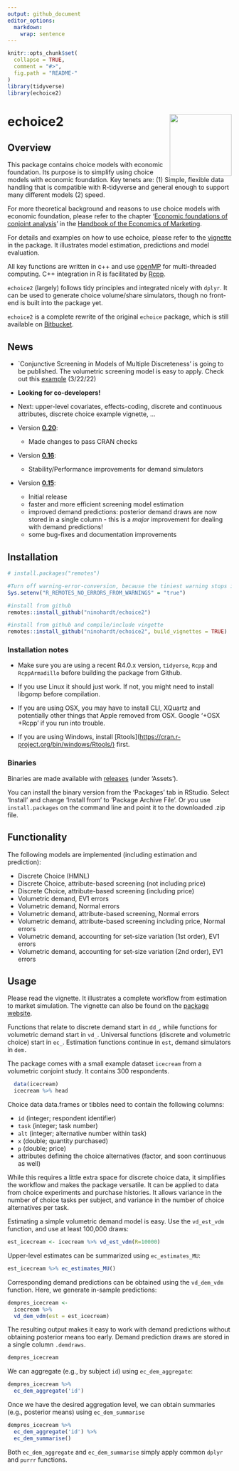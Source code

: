 ---
output: github_document
editor_options: 
  markdown: 
    wrap: sentence
---

```{r, include = FALSE}
knitr::opts_chunk$set(
  collapse = TRUE,
  comment = "#>",
  fig.path = "README-"
)
library(tidyverse)
library(echoice2)
```

# echoice2 <a href='http://ninohardt.de/echoice2/'><img src="http://ninohardt.de/echoice2/reference/figures/echoicelogo.png" align="right" height="139"/></a>

## Overview

This package contains choice models with economic foundation.
Its purpose is to simplify using choice models with economic foundation.
Key tenets are: (1) Simple, flexible data handling that is compatible with R-tidyverse and general enough to support many different models (2) speed.

For more theoretical background and reasons to use choice models with economic foundation, please refer to the chapter '[Economic foundations of conjoint analysis](https://doi.org/10.1016/bs.hem.2019.04.002)' in the [Handbook of the Economics of Marketing](https://www.elsevier.com/books/handbook-of-the-economics-of-marketing/dube/978-0-444-63759-8).

For details and examples on how to use echoice, please refer to the [vignette](http://ninohardt.de/echoice2/articles/echoice2.html) in the package.
It illustrates model estimation, predictions and model evaluation.

All key functions are written in c++ and use [openMP](https://www.openmp.org) for multi-threaded computing.
C++ integration in R is facilitated by [Rcpp](http://www.rcpp.org).

`echoice2` (largely) follows tidy principles and integrated nicely with `dplyr`.
It can be used to generate choice volume/share simulators, though no front-end is built into the package yet.

`echoice2` is a complete rewrite of the original `echoice` package, which is still available on [Bitbucket](https://bitbucket.org/ninohardt/echoice).

## News

-   `Conjunctive Screening in Models of Multiple Discreteness' is going to be published. The volumetric screening model is easy to apply. Check out this [example](https://github.com/ninohardt/echoice2/blob/main/man/html/echoice2_pizza.html) (3/22/22)

-   **Looking for co-developers!**

-   Next: upper-level covariates, effects-coding, discrete and continuous attributes, discrete choice example vignette, ...

-   Version [**0.20**](https://github.com/ninohardt/echoice2/releases/tag/v0.20):

    -   Made changes to pass CRAN checks
    
-   Version [**0.16**](https://github.com/ninohardt/echoice2/releases/tag/v0.16):

    -   Stability/Performance improvements for demand simulators

-   Version [**0.15**](https://github.com/ninohardt/echoice2/releases/tag/v0.15):

    -   Initial release
    -   faster and more efficient screening model estimation
    -   improved demand predictions: posterior demand draws are now stored in a single column - this is a *major* improvement for dealing with demand predictions!
    -   some bug-fixes and documentation improvements

## Installation

``` r
# install.packages("remotes")

#Turn off warning-error-conversion, because the tiniest warning stops installation
Sys.setenv("R_REMOTES_NO_ERRORS_FROM_WARNINGS" = "true")

#install from github
remotes::install_github("ninohardt/echoice2")

#install from github and compile/include vingette
remotes::install_github("ninohardt/echoice2", build_vignettes = TRUE)
```

### Installation notes

-   Make sure you are using a recent R4.0.x version, `tidyerse`, `Rcpp` and `RcppArmadillo` before building the package from Github.

-   If you use Linux it should just work.
    If not, you might need to install libgomp before compilation.

-   If you are using OSX, you may have to install CLI, XQuartz and potentially other things that Apple removed from OSX.
    Google '+OSX +Rcpp' if you run into trouble.

-   If you are using Windows, install [Rtools](<https://cran.r-project.org/bin/windows/Rtools/)> first.

### Binaries

Binaries are made available with [releases](https://github.com/ninohardt/echoice2/releases) (under 'Assets').

You can install the binary version from the 'Packages' tab in RStudio.
Select 'Install' and change 'Install from' to 'Package Archive File'.
Or you use `install.packages` on the command line and point it to the downloaded .zip file.

## Functionality

The following models are implemented (including estimation and prediction):

-   Discrete Choice (HMNL)
-   Discrete Choice, attribute-based screening (not including price)
-   Discrete Choice, attribute-based screening (including price)
-   Volumetric demand, EV1 errors
-   Volumetric demand, Normal errors
-   Volumetric demand, attribute-based screening, Normal errors
-   Volumetric demand, attribute-based screening including price, Normal errors
-   Volumetric demand, accounting for set-size variation (1st order), EV1 errors
-   Volumetric demand, accounting for set-size variation (2nd order), EV1 errors

## Usage

Please read the vignette.
It illustrates a complete workflow from estimation to market simulation.
The vignette can also be found on the [package website](http://ninohardt.de/echoice2/articles/echoice2.html).

Functions that relate to discrete demand start in `dd_`, while functions for volumetric demand start in `vd_`.
Universal functions (discrete and volumetric choice) start in `ec_`.
Estimation functions continue in `est`, demand simulators in `dem.`

The package comes with a small example dataset `icecream` from a volumetric conjoint study.
It contains 300 respondents.

```{r}
  data(icecream)
  icecream %>% head
```

Choice data data.frames or tibbles need to contain the following columns:

-   `id` (integer; respondent identifier)
-   `task` (integer; task number)
-   `alt` (integer; alternative number within task)
-   `x` (double; quantity purchased)
-   `p` (double; price)
-   attributes defining the choice alternatives (factor, and soon continuous as well)

While this requires a little extra space for discrete choice data, it simplifies the workflow and makes the package versatile.
It can be applied to data from choice experiments and purchase histories.
It allows variance in the number of choice tasks per subject, and variance in the number of choice alternatives per task.

Estimating a simple volumetric demand model is easy.
Use the `vd_est_vdm` function, and use at least 100,000 draws:

```{r eval=TRUE, include=TRUE}
est_icecream <- icecream %>% vd_est_vdm(R=10000)
```

Upper-level estimates can be summarized using `ec_estimates_MU`:

```{r}
est_icecream %>% ec_estimates_MU()
```

Corresponding demand predictions can be obtained using the `vd_dem_vdm` function.
Here, we generate in-sample predictions:

```{r}
dempres_icecream <-
  icecream %>%
  vd_dem_vdm(est = est_icecream)
```

The resulting output makes it easy to work with demand predictions without obtaining posterior means too early.
Demand prediction draws are stored in a single column `.demdraws`.

```{r}
dempres_icecream
```

We can aggregate (e.g., by subject `id`) using `ec_dem_aggregate`:

```{r}
dempres_icecream %>% 
  ec_dem_aggregate('id')
```

Once we have the desired aggregation level, we can obtain summaries (e.g., posterior means) using `ec_dem_summarise`

```{r}
dempres_icecream %>% 
  ec_dem_aggregate('id') %>%
  ec_dem_summarise()
```

Both `ec_dem_aggregate` and `ec_dem_summarise` simply apply common `dplyr` and `purrr` functions.
